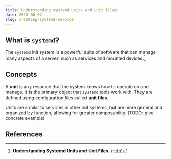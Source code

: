 ```yaml
---
title: Understanding systemd units and unit files
date: 2020-08-02
slug: creating-systemd-service
---
```


## What is `systemd`?

The `systemd` init system is a powerful suite of software that can manage many aspects of a server, such as services and mounted devices.[^1]

## Concepts

A **unit** is any resource that the system knows how to operate on and manage. It is the primary object that `systemd` tools work with. They are defined using configuration files called **unit files.**

Units are similar to services in other init systems, but are more general and organized by function, allowing for greater composability. (TODO: give concrete example)


## References
[^1]: **Understanding Systemd Units and Unit Files.** ([http](https://www.digitalocean.com/community/tutorials/understanding-systemd-units-and-unit-files))
